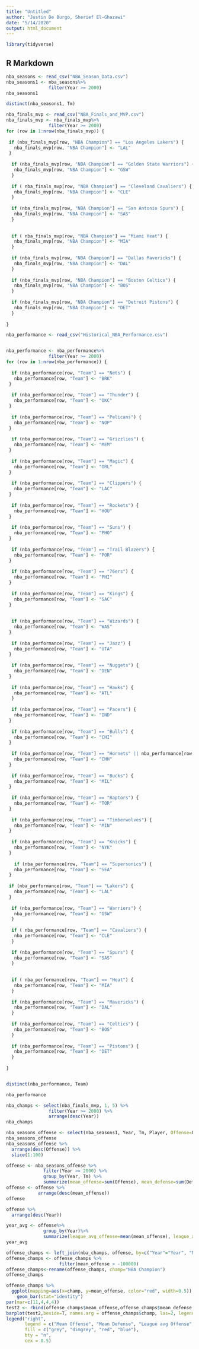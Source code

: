 ```yaml
---
title: "Untitled"
author: "Justin De Burgo, Sherief El-Ghazawi"
date: "5/14/2020"
output: html_document
---
```




```r
library(tidyverse)
```

## R Markdown


```r
nba_seasons <- read_csv("NBA_Season_Data.csv")
nba_seasons1 <- nba_seasons%>%
                filter(Year >= 2000) 
nba_seasons1

distinct(nba_seasons1, Tm)
```




```r
nba_finals_mvp <- read_csv("NBA_Finals_and_MVP.csv")
nba_finals_mvp <- nba_finals_mvp%>%
                filter(Year >= 2000) 
for (row in 1:nrow(nba_finals_mvp)) {
  
 if (nba_finals_mvp[row, "NBA Champion"] == "Los Angeles Lakers") {
   nba_finals_mvp[row, "NBA Champion"] <- "LAL"
 }
  
  if (nba_finals_mvp[row, "NBA Champion"] == "Golden State Warriors") {
   nba_finals_mvp[row, "NBA Champion"] <- "GSW"
  }
  
  if ( nba_finals_mvp[row, "NBA Champion"] == "Cleveland Cavaliers") {
   nba_finals_mvp[row, "NBA Champion"] <- "CLE"
  }
  
  if (nba_finals_mvp[row, "NBA Champion"] == "San Antonio Spurs") {
   nba_finals_mvp[row, "NBA Champion"] <- "SAS"
  }
  
  
  if ( nba_finals_mvp[row, "NBA Champion"] == "Miami Heat") {
   nba_finals_mvp[row, "NBA Champion"] <- "MIA"
  }
  
  if (nba_finals_mvp[row, "NBA Champion"] == "Dallas Mavericks") {
   nba_finals_mvp[row, "NBA Champion"] <- "DAL"
  }
  
  if (nba_finals_mvp[row, "NBA Champion"] == "Boston Celtics") {
   nba_finals_mvp[row, "NBA Champion"] <- "BOS"
  }
  
  if (nba_finals_mvp[row, "NBA Champion"] == "Detroit Pistons") {
   nba_finals_mvp[row, "NBA Champion"] <- "DET"
  }
  
}
```


```r
nba_performance <- read_csv("Historical_NBA_Performance.csv")


nba_performance <- nba_performance%>%
                filter(Year >= 2000) 
for (row in 1:nrow(nba_performance)) {
  
  if (nba_performance[row, "Team"] == "Nets") {
   nba_performance[row, "Team"] <- "BRK"
 }
  
  if (nba_performance[row, "Team"] == "Thunder") {
   nba_performance[row, "Team"] <- "OKC"
 }
  
  if (nba_performance[row, "Team"] == "Pelicans") {
   nba_performance[row, "Team"] <- "NOP"
 }
  
  if (nba_performance[row, "Team"] == "Grizzlies") {
   nba_performance[row, "Team"] <- "MEM"
 }
  
  if (nba_performance[row, "Team"] == "Magic") {
   nba_performance[row, "Team"] <- "ORL"
 }
  
  if (nba_performance[row, "Team"] == "Clippers") {
   nba_performance[row, "Team"] <- "LAC"
 }
  
  if (nba_performance[row, "Team"] == "Rockets") {
   nba_performance[row, "Team"] <- "HOU"
 }
  
  if (nba_performance[row, "Team"] == "Suns") {
   nba_performance[row, "Team"] <- "PHO"
 }
  
  if (nba_performance[row, "Team"] == "Trail Blazers") {
   nba_performance[row, "Team"] <- "POR"
 }
  
  if (nba_performance[row, "Team"] == "76ers") {
   nba_performance[row, "Team"] <- "PHI"
 }
  
  if (nba_performance[row, "Team"] == "Kings") {
   nba_performance[row, "Team"] <- "SAC"
 }
  
  
  if (nba_performance[row, "Team"] == "Wizards") {
   nba_performance[row, "Team"] <- "WAS"
 }
  
  if (nba_performance[row, "Team"] == "Jazz") {
   nba_performance[row, "Team"] <- "UTA"
 }
  
  if (nba_performance[row, "Team"] == "Nuggets") {
   nba_performance[row, "Team"] <- "DEN"
 }
  
  if (nba_performance[row, "Team"] == "Hawks") {
   nba_performance[row, "Team"] <- "ATL"
  }
  
  if (nba_performance[row, "Team"] == "Pacers") {
   nba_performance[row, "Team"] <- "IND"
 }
  
  if (nba_performance[row, "Team"] == "Bulls") {
   nba_performance[row, "Team"] <- "CHI"
 }
  
  if (nba_performance[row, "Team"] == "Hornets" || nba_performance[row, "Team"] == "Bobcats") {
   nba_performance[row, "Team"] <- "CHH"
 }
  
  if (nba_performance[row, "Team"] == "Bucks") {
   nba_performance[row, "Team"] <- "MIL"
 }
  
  if (nba_performance[row, "Team"] == "Raptors") {
   nba_performance[row, "Team"] <- "TOR"
 }
  
  if (nba_performance[row, "Team"] == "Timberwolves") {
   nba_performance[row, "Team"] <- "MIN"
 }
  
  if (nba_performance[row, "Team"] == "Knicks") {
   nba_performance[row, "Team"] <- "NYK"
 }
  
   if (nba_performance[row, "Team"] == "Supersonics") {
   nba_performance[row, "Team"] <- "SEA"
 }
  
 if (nba_performance[row, "Team"] == "Lakers") {
   nba_performance[row, "Team"] <- "LAL"
 }
  
  if (nba_performance[row, "Team"] == "Warriors") {
   nba_performance[row, "Team"] <- "GSW"
  }
  
  if ( nba_performance[row, "Team"] == "Cavaliers") {
   nba_performance[row, "Team"] <- "CLE"
  }
  
  if (nba_performance[row, "Team"] == "Spurs") {
   nba_performance[row, "Team"] <- "SAS"
  }
  
  
  if ( nba_performance[row, "Team"] == "Heat") {
   nba_performance[row, "Team"] <- "MIA"
  }
  
  if (nba_performance[row, "Team"] == "Mavericks") {
   nba_performance[row, "Team"] <- "DAL"
  }
  
  if (nba_performance[row, "Team"] == "Celtics") {
   nba_performance[row, "Team"] <- "BOS"
  }
  
  if (nba_performance[row, "Team"] == "Pistons") {
   nba_performance[row, "Team"] <- "DET"
  }
  
}


distinct(nba_performance, Team)

nba_performance
```




```r
nba_champs <- select(nba_finals_mvp, 1, 5) %>%
                filter(Year >= 2000) %>%
                arrange(desc(Year))
nba_champs
```


```r
nba_seasons_offense <- select(nba_seasons1, Year, Tm, Player, Offense=Offense_1, Defense = Defense_1)
nba_seasons_offense
nba_seasons_offense %>%
  arrange(desc(Offense)) %>%
  slice(1:100)
```


```r
offense <- nba_seasons_offense %>%
              filter(Year >= 2000) %>%
              group_by(Year, Tm) %>%
              summarize(mean_offense=sum(Offense), mean_defense=sum(Defense))
offense <- offense %>%
            arrange(desc(mean_offense))
offense
```

```r
offense %>%
  arrange(desc(Year)) 
```

```r
year_avg <- offense%>%
              group_by(Year)%>%
              summarize(league_avg_offense=mean(mean_offense), league_avg_defense=mean(mean_defense))
year_avg
```

```r
offense_champs <- left_join(nba_champs, offense, by=c("Year"="Year", "NBA Champion"="Tm"))
offense_champs <- offense_champs %>%
                    filter(mean_offense > -100000)
offense_champs<-rename(offense_champs, champ="NBA Champion")
offense_champs
```


```r
offense_champs %>%
  ggplot(mapping=aes(x=champ, y=mean_offense, color="red", width=0.5)) +
    geom_bar(stat="identity")
par(mar=c(11,4,4,4))
test2 <- rbind(offense_champs$mean_offense,offense_champs$mean_defense, year_avg$league_avg_offense, year_avg$league_avg_defense)
barplot(test2,beside=T, names.arg = offense_champs$champ, las=2, legend = T)
legend("right", 
       legend = c("Mean Offense", "Mean Defense", "League avg Offense", "League avg Defense"), 
       fill = c("grey", "dimgrey", "red", "blue"),
       bty = "n",
       cex = 0.5)
```

